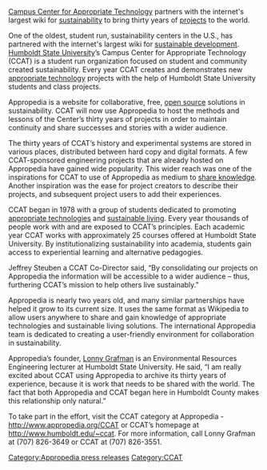 [[Campus Center for Appropriate Technology]] partners with the internet's largest wiki for [[sustainability]] to bring thirty years of [[projects]] to the world.

One of the oldest, student run, sustainability centers in the U.S., has partnered with the internet's largest wiki for [[sustainable development]].  [[Humboldt State University]]’s Campus Center for Appropriate Technology (CCAT) is a student run organization focused on student and community created sustainability.  Every year CCAT creates and demonstrates new [[appropriate technology]] projects with the help of Humboldt State University students and class projects. 

Appropedia is a website for collaborative, free, [[open source]] solutions in sustainability.  CCAT will now use Appropedia to host the methods and lessons of the Center’s thirty years of projects in order to maintain continuity and share successes and stories with a wider audience.

The thirty years of CCAT’s history and experimental systems are stored in various places, distributed between hard copy and digital formats.  A few CCAT-sponsored engineering projects that are already hosted on Appropedia have gained wide popularity.  This wider reach was one of the inspirations for CCAT to use of Appropedia as medium to [[share knowledge]].  Another inspiration was the ease for project creators to describe their projects, and subsequent project users to add their experiences.

CCAT began in 1978 with a group of students dedicated to promoting [[appropriate technologies]] and [[sustainable living]].  Every year thousands of people work with and are exposed to CCAT’s principles.  Each academic year CCAT works with approximately 25 courses offered at Humboldt State University.  By institutionalizing sustainability into academia, students gain access to experiential learning and alternative pedagogies.

Jeffrey Steuben a CCAT Co-Director said, “By consolidating our projects on Appropedia the information will be accessible to a wider audience – thus, furthering CCAT’s mission to help others live sustainably.”

Appropedia is nearly two years old, and many similar partnerships have helped it grow to its current size.  It uses the same format as Wikipedia to allow users anywhere to share and gain knowledge of appropriate technologies and sustainable living solutions. The international Appropedia team is dedicated to creating a user-friendly environment for collaboration in sustainability.

Appropedia’s founder, [[User:Lonny|Lonny Grafman]] is an Environmental Resources Engineering lecturer at Humboldt State University. He said, “I am really excited about CCAT using Appropedia to archive its thirty years of experience, because it is work that needs to be shared with the world.  The fact that both Appropedia and CCAT began here in Humboldt County makes this relationship only natural.”

To take part in the effort, visit the CCAT category at Appropedia - http://www.appropedia.org/CCAT or CCAT’s homepage at http://www.humboldt.edu/~ccat.  For more information, call Lonny Grafman at (707) 826-3649 or CCAT at (707) 826-3551.

[[Category:Appropedia press releases]]
[[Category:CCAT]]